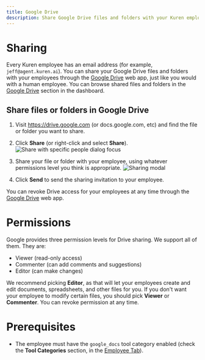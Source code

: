 ```yaml
---
title: Google Drive
description: Share Google Drive files and folders with your Kuren employees.
---
```


# Sharing

Every Kuren employee has an email address (for example, `jeff@agent.kuren.ai`). You can share your Google Drive files and folders with your employees through the [Google Drive](https://drive.google.com) web app, just like you would with a human employee. You can browse shared files and folders in the [Google Drive](https://app.kuren.ai/google-drive) section in the dashboard.

## Share files or folders in Google Drive

1. Visit https://drive.google.com (or docs.google.com, etc) and find the file or folder you want to share.

2. Click **Share** (or right-click and select **Share**).
   ![Share with specific people dialog focus](assets/docs/google_docs/sharing_part_1.png)


3. Share your file or folder with your employee, using whatever permissions level you think is appropriate.
   ![Sharing modal](assets/docs/google_docs/sharing_part_2.png)

4. Click **Send** to send the sharing invitation to your employee.

You can revoke Drive access for your employees at any time through the [Google Drive](https://drive.google.com) web app.

# Permissions

Google provides three permission levels for Drive sharing. We support all of them. They are:
 - Viewer (read-only access)
 - Commenter (can add comments and suggestions)
 - Editor (can make changes)

We recommend picking **Editor**, as that will let your employees create and edit documents, spreadsheets, and other files for you. If you don't want your employee to modify certain files, you should pick **Viewer** or **Commenter**. You can revoke permission at any time.

# Prerequisites

- The employee must have the `google_docs` tool category enabled (check the **Tool Categories** section, in the [Employee Tab](https://app.kuren.ai/employees)).
